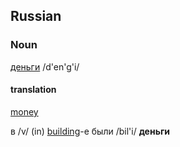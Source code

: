 ==Russian==

===Noun===
[[деньги|деньги]] /d'en'g'i/

====translation====
[[money]]


в /v/ (in) [[building]]-е были /bil'i/ '''деньги'''